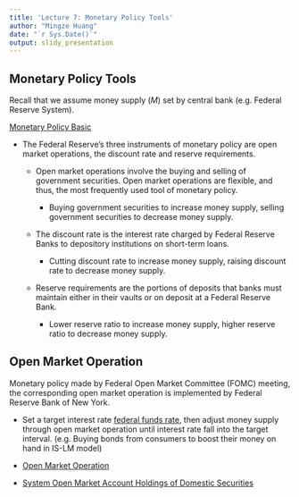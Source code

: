 ```yaml
---
title: 'Lecture 7: Monetary Policy Tools'
author: "Mingze Huang"
date: "`r Sys.Date()`"
output: slidy_presentation
---
```


## Monetary Policy Tools

Recall that we assume money supply ($M$) set by central bank (e.g. Federal Reserve System).

[Monetary Policy Basic](https://www.federalreserveeducation.org/about-the-fed/structure-and-functions/monetary-policy)

  - The Federal Reserve’s three instruments of monetary policy are open market operations, the discount rate and reserve requirements.

    - Open market operations involve the buying and selling of government securities. Open market operations are flexible, and thus, the most frequently used tool of monetary policy.
    
      - Buying government securities to increase money supply, selling government securities to decrease money supply.

    - The discount rate is the interest rate charged by Federal Reserve Banks to depository institutions on short-term loans.
    
      - Cutting discount rate to increase money supply, raising discount rate to decrease money supply.

    - Reserve requirements are the portions of deposits that banks must maintain either in their vaults or on deposit at a Federal Reserve Bank.
    
      - Lower reserve ratio to increase money supply, higher reserve ratio to decrease money supply.

## Open Market Operation

Monetary policy made by Federal Open Market Committee (FOMC) meeting, the corresponding open market operation is implemented by Federal Reserve Bank of New York.

  - Set a target interest rate [federal funds rate](https://www.federalreserve.gov/monetarypolicy/openmarket.htm), then adjust money supply through open market operation until interest rate fall into the target interval. (e.g. Buying bonds from consumers to boost their money on hand in IS-LM model)

  - [Open Market Operation](https://www.federalreserve.gov/monetarypolicy/bst_openmarketops.htm) 
  
  - [System Open Market Account Holdings of Domestic Securities](https://www.newyorkfed.org/markets/soma-holdings)